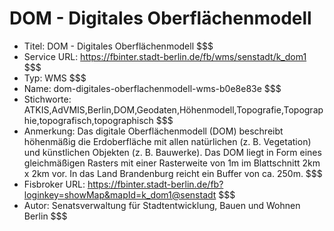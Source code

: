 # DOM - Digitales Oberflächenmodell
- Titel: DOM - Digitales Oberflächenmodell $$$
- Service URL: https://fbinter.stadt-berlin.de/fb/wms/senstadt/k_dom1 $$$
- Typ: WMS $$$
- Name: dom-digitales-oberflachenmodell-wms-b0e8e83e $$$
- Stichworte: ATKIS,AdVMIS,Berlin,DOM,Geodaten,Höhenmodell,Topografie,Topographie,topografisch,topographisch $$$
- Anmerkung: Das digitale Oberflächenmodell (DOM) beschreibt höhenmäßig die Erdoberfläche mit allen natürlichen (z. B. Vegetation) und künstlichen Objekten (z. B. Bauwerke). Das DOM liegt in Form eines gleichmäßigen Rasters mit einer Rasterweite von 1m im Blattschnitt 2km x 2km vor. In das Land Brandenburg reicht ein Buffer von ca. 250m. $$$
- Fisbroker URL: https://fbinter.stadt-berlin.de/fb?loginkey=showMap&mapId=k_dom1@senstadt $$$
- Autor: Senatsverwaltung für Stadtentwicklung, Bauen und Wohnen Berlin $$$

